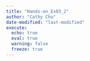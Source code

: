 ```yaml
---
title: "Hands-on_Ex03_2"
author: "Cathy Chu"
date-modified: "last-modified" 
execute:
  echo: true 
  eval: true 
  warning: false 
  freeze: true
---
```

